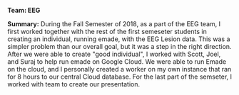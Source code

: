 '''Team: EEG''' 

'''Summary:'''
During the Fall Semester of 2018, as a part of the EEG team, I first worked together with the rest of the first semeseter students in creating an individual, running emade, with the EEG Lesion data. This was a simpler problem than our overall goal, but it was a step in the right direction. After we were able to create "good individual", I worked with Scott, Joel, and Suraj to help run emade on Google Cloud. We were able to run Emade on the cloud, and I personally created a worker on my own instance that ran for 8 hours to our central Cloud database. For the last part of the semseter, I worked with team to create our presentation.